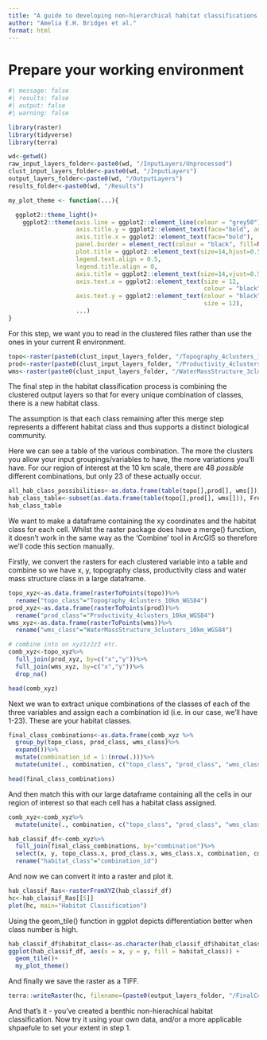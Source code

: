 ```yaml
---
title: "A guide to developing non-hierarchical habitat classifications using open-source data and software: Combining the input layers"
author: "Amelia E.H. Bridges et al."
format: html
---
```


# Prepare your working environment

```r
#| message: false
#| results: false
#| output: false
#| warning: false

library(raster)
library(tidyverse)
library(terra)

wd<-getwd()
raw_input_layers_folder<-paste0(wd, "/InputLayers/Unprocessed")
clust_input_layers_folder<-paste0(wd, "/InputLayers")
output_layers_folder<-paste0(wd, "/OutputLayers")
results_folder<-paste0(wd, "/Results")

my_plot_theme <- function(...){

  ggplot2::theme_light()+
    ggplot2::theme(axis.line = ggplot2::element_line(colour = "grey50"),
                   axis.title.y = ggplot2::element_text(face="bold", angle=90),
                   axis.title.x = ggplot2::element_text(face="bold"),
                   panel.border = element_rect(colour = "black", fill=NA),
                   plot.title = ggplot2::element_text(size=14,hjust=0.5),
                   legend.text.align = 0.5,
                   legend.title.align = 0,
                   axis.title = ggplot2::element_text(size=14,vjust=0.5),
                   axis.text.x = ggplot2::element_text(size = 12,
                                                       colour = "black"),
                   axis.text.y = ggplot2::element_text(colour = "black",
                                                       size = 12),
                   ...)
}
```

For this step, we want you to read in the clustered files rather than use the ones in your current R environment. 

```r
topo<-raster(paste0(clust_input_layers_folder, "/Topography_4clusters_10km_WGS84.tif"))
prod<-raster(paste0(clust_input_layers_folder, "/Productivity_4clusters_10km_WGS84.tif"))
wms<-raster(paste0(clust_input_layers_folder, "/WaterMassStructure_3clusters_10km_WGS84.tif"))

```

The final step in the habitat classification process is combining the clustered output layers so that for every unique combination of classes, there is a new habitat class.

The assumption is that each class remaining after this merge step represents a different habitat class and thus supports a distinct biological community. 

Here we can see a table of the various combination. The more the clusters you allow your input groupings/variables to have, the more variations you'll have. For our region of interest at the 10 km scale, there are 48 *possible* different combinations, but only 23 of these actually occur. 

```r
all_hab_class_possibilities<-as.data.frame(table(topo[],prod[], wms[])) # have a look at this object if you want to see all the possible combinations
hab_class_table<-subset(as.data.frame(table(topo[],prod[], wms[])), Freq != 0)
hab_class_table
```
We want to make a dataframe containing the xy coordinates and the habitat class for each cell. Whilst the raster package does have a merge() function, it doesn't work in the same way as the 'Combine' tool in ArcGIS so therefore we'll code this section manually. 

Firstly, we convert the rasters for each clustered variable into a table and combine so we have x, y, topography class, productivity class and water mass structure class in a large dataframe. 

```r
topo_xyz<-as.data.frame(rasterToPoints(topo))%>%
  rename("topo_class"="Topography_4clusters_10km_WGS84")
prod_xyz<-as.data.frame(rasterToPoints(prod))%>%
  rename("prod_class"="Productivity_4clusters_10km_WGS84")
wms_xyz<-as.data.frame(rasterToPoints(wms))%>%
  rename("wms_class"="WaterMassStructure_3clusters_10km_WGS84")

# combine into on xyz1z2z3 etc.
comb_xyz<-topo_xyz%>%
  full_join(prod_xyz, by=c("x","y"))%>%
  full_join(wms_xyz, by=c("x","y"))%>%
  drop_na()

head(comb_xyz)

```

Next we wan to extract unique combinations of the classes of each of the three variables and assign each a combination id (i.e. in our case, we'll have 1-23). These are your habitat classes. 

```r

final_class_combinations<-as.data.frame(comb_xyz %>%
  group_by(topo_class, prod_class, wms_class)%>%
  expand())%>%
  mutate(combination_id = 1:(nrow(.)))%>%
  mutate(unite(., combination, c("topo_class", "prod_class", "wms_class")))

head(final_class_combinations)
```

And then match this with our large dataframe containing all the cells in our region of interest so that each cell has a habitat class assigned. 

```r
comb_xyz<-comb_xyz%>%
  mutate(unite(., combination, c("topo_class", "prod_class", "wms_class")))

hab_classif_df<-comb_xyz%>%
  full_join(final_class_combinations, by="combination")%>%
  select(x, y, topo_class.x, prod_class.x, wms_class.x, combination, combination_id)%>%
  rename("habitat_class"="combination_id")
```

And now we can convert it into a raster and plot it. 

```r

hab_classif_Ras<-rasterFromXYZ(hab_classif_df)
hc<-hab_classif_Ras[[5]]
plot(hc, main="Habitat Classification")
```

Using the geom_tile() function in ggplot depicts differentiation better when class number is high.

```r
hab_classif_df$habitat_class<-as.character(hab_classif_df$habitat_class)
ggplot(hab_classif_df, aes(x = x, y = y, fill = habitat_class)) +
  geom_tile()+
  my_plot_theme()
```

And finally we save the raster as a TIFF. 

```r
terra::writeRaster(hc, filename=(paste0(output_layers_folder, "/FinalCombinedHabitatClassification_10km_WGS84.tif")), overwrite=TRUE, format="GTiff")
```

And that's it - you've created a benthic non-hierachical habitat classification. Now try it using your own data, and/or a more applicable shpaefule to set your extent in step 1. 


